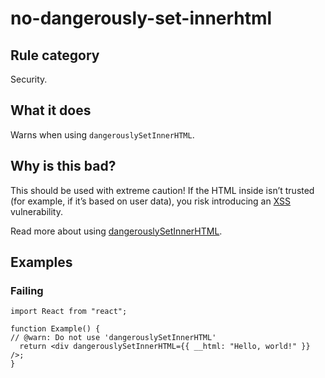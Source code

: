 # no-dangerously-set-innerhtml

## Rule category

Security.

## What it does

Warns when using `dangerouslySetInnerHTML`.

## Why is this bad?

This should be used with extreme caution! If the HTML inside isn’t trusted (for example, if it’s based on user data), you risk introducing an [XSS](https://en.wikipedia.org/wiki/Cross-site_scripting) vulnerability.

Read more about using [dangerouslySetInnerHTML](https://react.dev/reference/react-dom/components/common#dangerously-setting-the-inner-html).

## Examples

### Failing

```tsx twoslash
import React from "react";

function Example() {
// @warn: Do not use 'dangerouslySetInnerHTML'
  return <div dangerouslySetInnerHTML={{ __html: "Hello, world!" }} />;
}
```
